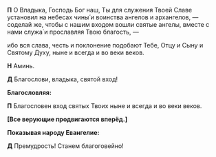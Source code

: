 **П** О Владыка, Господь Бог наш, Ты для служения Твоей Славе установил на небесах чины́ и воинства ангелов и архангелов, — соделай же, чтобы с нашим входом вошли святые ангелы, вместе с нами служа́ и прославляя Твою благость, —

ибо вся слава, честь и поклонение подобают Тебе, Отцу и Сыну и Святому Духу, ныне и всег­да и во веки веков.

**Н** Аминь.

**Д** Благослови, владыка, святой вход!

**Благословляя:**

**П** Благословен вход святых Твоих ныне и всегда и во веки веков.

**[Все верующие продвигаются вперёд.]**

**Показывая народу Евангелие:**

**Д** Премудрость! Ста­нем благоговейно!
